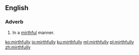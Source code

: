 ==English==

===Adverb===
{{en-adv}}

# In a [[mirthful]] manner.

[[ko:mirthfully]]
[[io:mirthfully]]
[[ku:mirthfully]]
[[ml:mirthfully]]
[[pl:mirthfully]]
[[zh:mirthfully]]